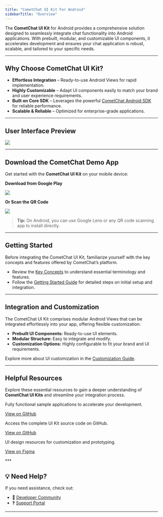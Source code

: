 ```yaml
---
title: "CometChat UI Kit For Android"
sidebarTitle: "Overview"
---
```


The **CometChat UI Kit** for Android provides a comprehensive solution designed to seamlessly integrate chat functionality into Android applications. With prebuilt, modular, and customizable UI components, it accelerates development and ensures your chat application is robust, scalable, and tailored to your specific needs.

***

## **Why Choose CometChat UI Kit?**

* **Effortless Integration** – Ready-to-use Android Views for rapid implementation.
* **Highly Customizable** – Adapt UI components easily to match your brand and user experience requirements.
* **Built on Core SDK** – Leverages the powerful [CometChat Android SDK](/sdk/android/overview) for reliable performance.
* **Scalable & Reliable** – Optimized for enterprise-grade applications.

***

## **User Interface Preview**

<Frame>
  <img src="/images/4c141125-Instant_Messaging-3e86359342605c94dc912604de8f6617.png" />
</Frame>

***

## **Download the CometChat Demo App**

Get started with the **CometChat UI Kit** on your mobile device:

**Download from Google Play**

[<img src="/images/7f1e19fd-google-play-badge-f2deddb3d9c4b7c784e35f3a7794f994.png" />](https://link.cometchat.com/android-demo-app)

**Or Scan the QR Code**

<Frame>
  <img src="/images/844ec598-qr_code-3437240f18ec2f1548a04ebc93e8ce4e.png" />
</Frame>

> **Tip:** On Android, you can use Google Lens or any QR code scanning app to install directly.

***

## **Getting Started**

Before integrating the CometChat UI Kit, familiarize yourself with the key concepts and features offered by CometChat’s platform.

* Review the [Key Concepts](/fundamentals/key-concepts) to understand essential terminology and features.
* Follow the [Getting Started Guide](/ui-kit/android/getting-started) for detailed steps on initial setup and integration.

***

## **Integration and Customization**

The CometChat UI Kit comprises modular Android Views that can be integrated effortlessly into your app, offering flexible customization:

* **Prebuilt UI Components:** Ready-to-use UI elements.
* **Modular Structure:** Easy to integrate and modify.
* **Customization Options:** Highly configurable to fit your brand and UI requirements.

Explore more about UI customization in the [Customization Guide](/ui-kit/android/theme-introduction).

***

## **Helpful Resources**

Explore these essential resources to gain a deeper understanding of **CometChat UI Kits** and streamline your integration process.

<CardGroup>
<Card title="🚀 Android Sample App">

Fully functional sample applications to accelerate your development.

[View on GitHub](https://github.com/cometchat/cometchat-uikit-android)
</Card>
<Card title="📦 UI Kit Source Code">

Access the complete UI Kit source code on GitHub.

[View on GitHub](https://github.com/cometchat/cometchat-uikit-android)
</Card>
<Card title="🎨 Figma Design File">

UI design resources for customization and prototyping.

[View on Figma](https://www.figma.com/community/file/1444324233177163609/cometchat-ui-kit-for-android)
</Card>
  
</CardGroup>
***

## **💡 Need Help?**

If you need assistance, check out:

* 💬 [Developer Community](http://community.cometchat.com/)
* ❓ [Support Portal](https://help.cometchat.com/hc/en-us/requests/new)

***

